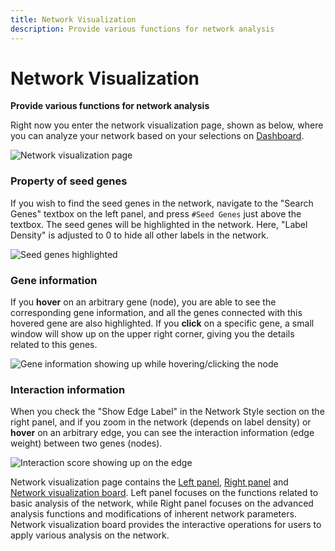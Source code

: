 ```yaml
---
title: Network Visualization
description: Provide various functions for network analysis
---
```


# Network Visualization

**Provide various functions for network analysis**

Right now you enter the network visualization page, shown as below, where you can analyze your network based on your selections on [Dashboard](dashboard.mdx).

![Network visualization page](../../public/image/docs/network-visualization-page.png)

### Property of seed genes

If you wish to find the seed genes in the network, navigate to the "Search Genes" textbox on the left panel, and press `#Seed Genes` just above the textbox. The seed genes will be highlighted in the network. Here, "Label Density" is adjusted to 0 to hide all other labels in the network.

![Seed genes highlighted](../../public/image/docs/seed-genes-highlighted.png)

### Gene information

If you **hover** on an arbitrary gene (node), you are able to see the corresponding gene information, and all the genes connected with this hovered gene are also highlighted. If you **click** on a specific gene, a small window will show up on the upper right corner, giving you the details related to this genes.

![Gene information showing up while hovering/clicking the node](../../public/image/docs/gene-info-on-clicking.png)

### Interaction information

When you check the "Show Edge Label" in the Network Style section on the right panel, and if you zoom in the network (depends on label density) or **hover** on an arbitrary edge, you can see the interaction information (edge weight) between two genes (nodes).

![Interaction score showing up on the edge](../../public/image/docs/interaction-score-on-edge.png)

Network visualization page contains the [Left panel](network-visualization/left-panel.mdx), [Right panel](network-visualization/right-panel.mdx) and [Network visualization board](network-visualization/network-visualization-board.mdx). Left panel focuses on the functions related to basic analysis of the network, while Right panel focuses on the advanced analysis functions and modifications of inherent network parameters. Network visualization board provides the interactive operations for users to apply various analysis on the network.
